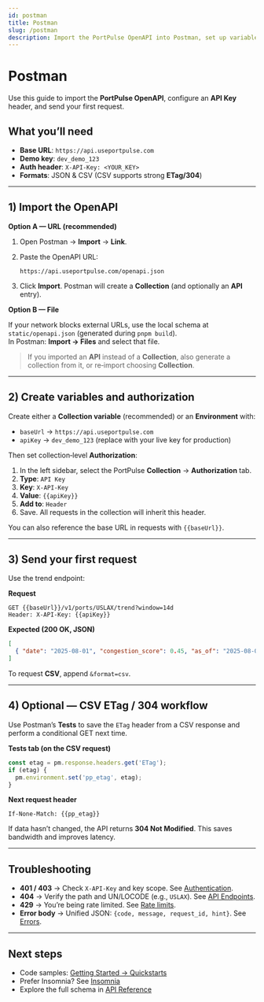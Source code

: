 ```yaml
---
id: postman
title: Postman
slug: /postman
description: Import the PortPulse OpenAPI into Postman, set up variables, and get your first 200 OK in minutes.
---
```


# Postman

Use this guide to import the **PortPulse OpenAPI**, configure an **API Key** header, and send your first request.

## What you’ll need

- **Base URL**: `https://api.useportpulse.com`  
- **Demo key**: `dev_demo_123`  
- **Auth header**: `X-API-Key: <YOUR_KEY>`  
- **Formats**: JSON & CSV (CSV supports strong **ETag/304**)

---

## 1) Import the OpenAPI

**Option A — URL (recommended)**

1. Open Postman → **Import** → **Link**.  
2. Paste the OpenAPI URL:

   ```
   https://api.useportpulse.com/openapi.json
   ```

3. Click **Import**. Postman will create a **Collection** (and optionally an **API** entry).

**Option B — File**

If your network blocks external URLs, use the local schema at `static/openapi.json` (generated during `pnpm build`).  
In Postman: **Import → Files** and select that file.

> If you imported an **API** instead of a **Collection**, also generate a collection from it, or re‑import choosing **Collection**.

---

## 2) Create variables and authorization

Create either a **Collection variable** (recommended) or an **Environment** with:

- `baseUrl` → `https://api.useportpulse.com`  
- `apiKey` → `dev_demo_123` (replace with your live key for production)

Then set collection‑level **Authorization**:

1. In the left sidebar, select the PortPulse **Collection** → **Authorization** tab.  
2. **Type**: `API Key`  
3. **Key**: `X-API-Key`  
4. **Value**: ``{{apiKey}}``  
5. **Add to**: `Header`  
6. Save. All requests in the collection will inherit this header.

You can also reference the base URL in requests with ``{{baseUrl}}``.

---

## 3) Send your first request

Use the trend endpoint:

**Request**

```
GET {{baseUrl}}/v1/ports/USLAX/trend?window=14d
Header: X-API-Key: {{apiKey}}
```

**Expected (200 OK, JSON)**

```json
[
  { "date": "2025-08-01", "congestion_score": 0.45, "as_of": "2025-08-01T12:00:00Z" }
]
```

To request **CSV**, append `&format=csv`.

---

## 4) Optional — CSV ETag / 304 workflow

Use Postman’s **Tests** to save the `ETag` header from a CSV response and perform a conditional GET next time.

**Tests tab (on the CSV request)**

```javascript
const etag = pm.response.headers.get('ETag');
if (etag) {
  pm.environment.set('pp_etag', etag);
}
```

**Next request header**

```
If-None-Match: {{pp_etag}}
```

If data hasn’t changed, the API returns **304 Not Modified**. This saves bandwidth and improves latency.

---

## Troubleshooting

- **401 / 403** → Check `X-API-Key` and key scope. See [Authentication](/docs/authentication).  
- **404** → Verify the path and UN/LOCODE (e.g., `USLAX`). See [API Endpoints](/docs/api-reference/endpoints).  
- **429** → You’re being rate limited. See [Rate limits](/docs/guides/rate-limits).  
- **Error body** → Unified JSON: `{code, message, request_id, hint}`. See [Errors](/docs/guides/errors).

---

## Next steps

- Code samples: [Getting Started → Quickstarts](/docs/quickstarts)  
- Prefer Insomnia? See [Insomnia](/docs/insomnia)  
- Explore the full schema in [API Reference](/docs/api-reference/endpoints)
